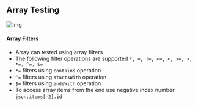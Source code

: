 ## Array Testing

![img](https://user-images.githubusercontent.com/8637550/203997869-b12bee5e-6fff-4e86-a45f-22a43011bb4a.png)

#### Array Filters
- Array can tested using array filters
- The following filter operations are supported `*, =, !=, <=, <, >=, >, *=, ^=, $=`
- `*=` filters using `contains` operation
- `^=` filters using `startsWith` operation
- `$=` filters using `endsWith` operation
- To access array items from the end use negative index number `json.items[-2].id`

